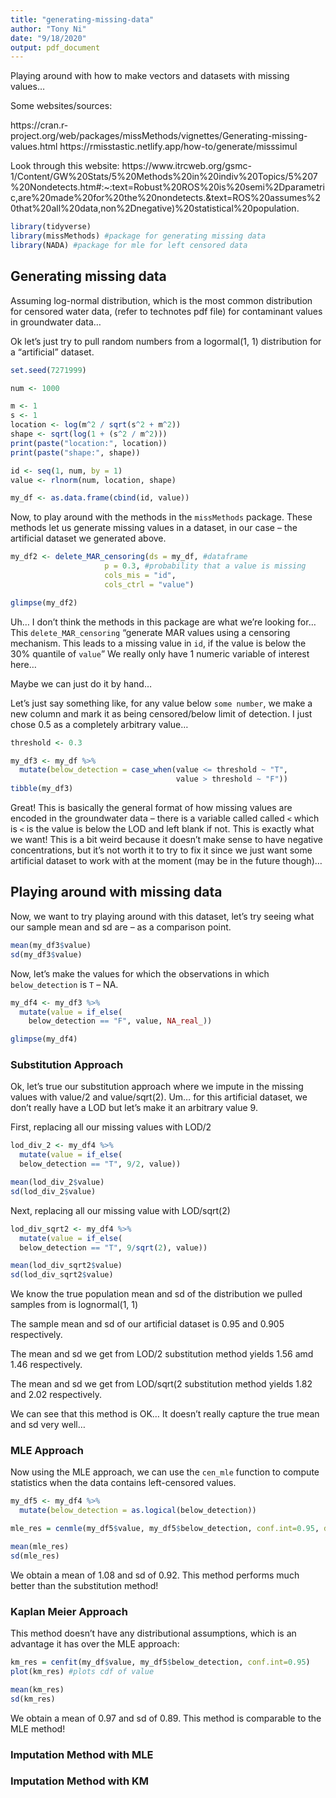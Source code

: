 ```yaml
---
title: "generating-missing-data"
author: "Tony Ni"
date: "9/18/2020"
output: pdf_document
---
```


Playing around with how to make vectors and datasets with missing values...

Some websites/sources:

https://cran.r-project.org/web/packages/missMethods/vignettes/Generating-missing-values.html
https://rmisstastic.netlify.app/how-to/generate/misssimul

Look through this website:
https://www.itrcweb.org/gsmc-1/Content/GW%20Stats/5%20Methods%20in%20indiv%20Topics/5%207%20Nondetects.htm#:~:text=Robust%20ROS%20is%20semi%2Dparametric,are%20made%20for%20the%20nondetects.&text=ROS%20assumes%20that%20all%20data,non%2Dnegative)%20statistical%20population.

```r
library(tidyverse)
library(missMethods) #package for generating missing data
library(NADA) #package for mle for left censored data
```

## Generating missing data

Assuming log-normal distribution, which is the most common distribution for censored water data, (refer to technotes pdf file) for contaminant values in groundwater data...

Ok let's just try to pull random numbers from a logormal(1, 1) distribution for a "artificial" dataset.

```r
set.seed(7271999)

num <- 1000

m <- 1
s <- 1
location <- log(m^2 / sqrt(s^2 + m^2))
shape <- sqrt(log(1 + (s^2 / m^2)))
print(paste("location:", location))
print(paste("shape:", shape))

id <- seq(1, num, by = 1)
value <- rlnorm(num, location, shape)

my_df <- as.data.frame(cbind(id, value))
```

Now, to play around with the methods in the `missMethods` package. These methods let us generate missing values in a dataset, in our case -- the artificial dataset we generated above.

```r
my_df2 <- delete_MAR_censoring(ds = my_df, #dataframe
                     p = 0.3, #probability that a value is missing
                     cols_mis = "id",
                     cols_ctrl = "value")

glimpse(my_df2)
```

Uh... I don't think the methods in this package are what we're looking for... This `delete_MAR_censoring` "generate MAR values using a censoring mechanism. This leads to a missing value in `id`, if the value is below the 30% quantile of `value`" We really only have 1 numeric variable of interest here...

Maybe we can just do it by hand...

Let's just say something like, for any value below `some number`, we make a new column and mark it as being censored/below limit of detection. I just chose 0.5 as a completely arbitrary value...

```r
threshold <- 0.3

my_df3 <- my_df %>%
  mutate(below_detection = case_when(value <= threshold ~ "T",
                                     value > threshold ~ "F"))
tibble(my_df3)
```

Great! This is basically the general format of how missing values are encoded in the groundwater data -- there is a variable called called `<` which is `<` is the value is below the LOD and left blank ` ` if not. This is exactly what we want! This is a bit weird because it doesn't make sense to have negative concentrations, but it's not worth it to try to fix it since we just want some artificial dataset to work with at the moment (may be in the future though)...


## Playing around with missing data

Now, we want to try playing around with this dataset, let's try seeing what our sample mean and sd are -- as a comparison point.

```r
mean(my_df3$value)
sd(my_df3$value)
```

Now, let's make the values for which the observations in which `below_detection` is `T` -- NA.

```r
my_df4 <- my_df3 %>%
  mutate(value = if_else(
    below_detection == "F", value, NA_real_))

glimpse(my_df4)
```


### Substitution Approach

Ok, let's true our substitution approach where we impute in the missing values with value/2 and value/sqrt(2). Um... for this artificial dataset, we don't really have a LOD but let's make it an arbitrary value 9.

First, replacing all our missing values with LOD/2

```r
lod_div_2 <- my_df4 %>%
  mutate(value = if_else(
  below_detection == "T", 9/2, value))

mean(lod_div_2$value)
sd(lod_div_2$value)
```

Next, replacing all our missing value with LOD/sqrt(2)

```r
lod_div_sqrt2 <- my_df4 %>%
  mutate(value = if_else(
  below_detection == "T", 9/sqrt(2), value))

mean(lod_div_sqrt2$value)
sd(lod_div_sqrt2$value)
```

We know the true population mean and sd of the distribution we pulled samples from is lognormal(1, 1)

The sample mean and sd of our artificial dataset is 0.95 and 0.905 respectively.

The mean and sd we get from LOD/2 substitution method yields 1.56 amd 1.46 respectively.

The mean and sd we get from LOD/sqrt(2 substitution method yields 1.82 and 2.02 respectively.

We can see that this method is OK... It doesn't really capture the true mean and sd very well...

### MLE Approach

Now using the MLE approach, we can use the `cen_mle` function to compute statistics when the data contains left-censored values.

```r
my_df5 <- my_df4 %>%
  mutate(below_detection = as.logical(below_detection))

mle_res = cenmle(my_df5$value, my_df5$below_detection, conf.int=0.95, dist = "gaussian")

mean(mle_res)
sd(mle_res)
```

We obtain a mean of 1.08 and sd of 0.92. This method performs much better than the substitution method!

### Kaplan Meier Approach

This method doesn't have any distributional assumptions, which is an advantage it has over the MLE approach:

```r
km_res = cenfit(my_df$value, my_df5$below_detection, conf.int=0.95)
plot(km_res) #plots cdf of value

mean(km_res)
sd(km_res)
```

We obtain a mean of 0.97 and sd of 0.89. This method is comparable to the MLE method!

### Imputation Method with MLE

### Imputation Method with KM












